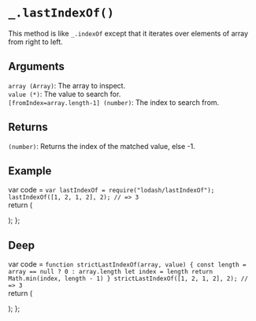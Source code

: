 # `_.lastIndexOf()`

This method is like `_.indexOf` except that it iterates over elements of array from right to left.

## Arguments
`array (Array)`: The array to inspect.  
`value (*)`: The value to search for.   
`[fromIndex=array.length-1] (number)`: The index to search from.

## Returns
`(number)`: Returns the index of the matched value, else -1.

## Example


var code =  `var lastIndexOf = require("lodash/lastIndexOf");
lastIndexOf([1, 2, 1, 2], 2);
// => 3
`   
  return (
    <div>
      <Embed source={code} />
    </div>
  );
};

<Demo/>

## Deep

var code =  `function strictLastIndexOf(array, value) {
  const length = array == null ? 0 : array.length
  let index = length
  return Math.min(index, length - 1)
}
strictLastIndexOf([1, 2, 1, 2], 2);
// => 3
`   
  return (
    <div>
      <Embed source={code} />
    </div>
  );
};

<DeepDemo/>
